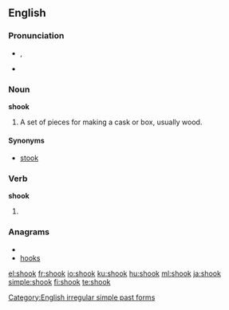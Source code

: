 ==English==

{{rank|loss|spot|wonderful|943|shook|fit|distribute|ordinary}}

===Pronunciation===
* {{IPA|/ʃʊk/}}, {{SAMPA|/SUk/}}
* {{audio|en-us-shook.ogg|Audio (US)}}
*: {{rhymes|ʊk}}

===Noun===
'''shook'''

# A set of pieces for making a cask or box, usually wood.

====Synonyms====
* [[stook]]

===Verb===
'''shook'''

# {{simple past of|[[shake]]}}

===Anagrams===
* {{alphagram|hkoos}}
* [[hooks#English|hooks]]

[[Category:English irregular simple past forms]]

[[el:shook]]
[[fr:shook]]
[[io:shook]]
[[ku:shook]]
[[hu:shook]]
[[ml:shook]]
[[ja:shook]]
[[simple:shook]]
[[fi:shook]]
[[te:shook]]
